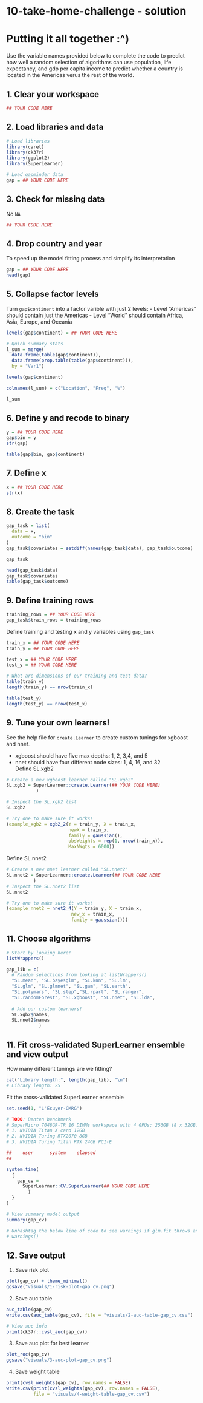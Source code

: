 # 10-take-home-challenge - solution
# Putting it all together :^)

Use the variable names provided below to complete the code to predict how well a random selection of algorithms can use population, life expectancy, and gdp per capita income to predict whether a country is located in the Americas verus the rest of the world. 

## 1. Clear your workspace
```r
## YOUR CODE HERE
```

## 2. Load libraries and data
```r
# Load libraries
library(caret)
library(ck37r)
library(ggplot2)
library(SuperLearner)

# Load gapminder data
gap = ## YOUR CODE HERE
```

## 3. Check for missing data

No `NA`
```r
## YOUR CODE HERE
```

## 4. Drop country and year

To speed up the model fitting process and simplify its interpretation
```r
gap = ## YOUR CODE HERE
head(gap)
```

## 5. Collapse factor levels

Turn `gap$continent` into a factor varible with just 2 levels: 
- Level "Americas" should contain just the Americas
- Level "World" should contain Africa, Asia, Europe, and Oceania
```r
levels(gap$continent) = ## YOUR CODE HERE

# Quick summary stats
l_sum = merge(
  data.frame(table(gap$continent)), 
  data.frame(prop.table(table(gap$continent))), 
  by = "Var1")

levels(gap$continent)

colnames(l_sum) = c("Location", "Freq", "%")

l_sum
```

## 6. Define y and recode to binary
```r
y = ## YOUR CODE HERE
gap$bin = y
str(gap)

table(gap$bin, gap$continent)
```

## 7. Define x
```r
x = ## YOUR CODE HERE
str(x)
```

## 8. Create the task
```r
gap_task = list(
  data = x, 
  outcome = "bin"
)
gap_task$covariates = setdiff(names(gap_task$data), gap_task$outcome)

gap_task

head(gap_task$data)
gap_task$covariates
table(gap_task$outcome)
```

## 9. Define training rows
```r
training_rows = ## YOUR CODE HERE
gap_task$train_rows = training_rows
```

Define training and testing x and y variables using `gap_task`
```r
train_x = ## YOUR CODE HERE
train_y = ## YOUR CODE HERE

test_x = ## YOUR CODE HERE
test_y = ## YOUR CODE HERE

# What are dimensions of our training and test data? 
table(train_y)
length(train_y) == nrow(train_x)

table(test_y)
length(test_y) == nrow(test_x)
```

## 9. Tune your own learners! 
See the help file for `create.Learner` to create custom tunings for xgboost and nnet.  

- xgboost should have five max depths: 1, 2, 3,4, and 5  
- nnet should have four different node sizes: 1, 4, 16, and 32  
Define SL.xgb2
```r
# Create a new xgboost learner called "SL.xgb2"
SL.xgb2 = SuperLearner::create.Learner(## YOUR CODE HERE)
           )

# Inspect the SL.xgb2 list
SL.xgb2

# Try one to make sure it works! 
(example_xgb2 = xgb2_2(Y = train_y, X = train_x, 
                       newX = train_x, 
                       family = gaussian(), 
                       obsWeights = rep(1, nrow(train_x)),
                       MaxNWgts = 6000))
```

Define SL.nnet2
```r
# Create a new nnet learner called "SL.nnet2"
SL.nnet2 = SuperLearner::create.Learner(## YOUR CODE HERE
          )
# Inspect the SL.nnet2 list
SL.nnet2

# Try one to make sure it works! 
(example_nnet2 = nnet2_4(Y = train_y, X = train_x, 
                        new_x = train_x, 
                        family = gaussian()))
```

## 11. Choose algorithms
```r
# Start by looking here! 
listWrappers()

gap_lib = c(
  # Random selections from looking at listWrappers()
  "SL.mean", "SL.bayesglm", "SL.knn", "SL.lm", 
  "SL.glm", "SL.glmnet", "SL.gam", "SL.earth", 
  "SL.polymars", "SL.step","SL.rpart", "SL.ranger", 
  "SL.randomForest", "SL.xgboost", "SL.nnet", "SL.lda", 
  
  # Add our custom learners! 
  SL.xgb2$names, 
  SL.nnet2$names
            )
```

## 11. Fit cross-validated SuperLearner ensemble and view output
How many different tunings are we fitting? 
```r
cat("Library length:", length(gap_lib), "\n")
# Library length: 25 
```

Fit the cross-validated SuperLearner ensemble
```r
set.seed(1, "L'Ecuyer-CMRG") 

# TODO: Benten benchmark
# SuperMicro 7048GR-TR 16 DIMMs workspace with 4 GPUs: 256GB (8 x 32GB) RAM and 3 GPU cards 
# 1. NVIDIA Titan X card 12GB
# 2. NVIDIA Turing RTX2070 8GB
# 3. NVIDIA Turing Titan RTX 24GB PCI-E

##    user      system    elapsed
##    

system.time(
  {
    gap_cv =
      SuperLearner::CV.SuperLearner(## YOUR CODE HERE
        )
  }
)

# View summary model output
summary(gap_cv)

# Unhashtag the below line of code to see warnings if glm.fit throws an error
# warnings()
```

## 12. Save output

1. Save risk plot
```r
plot(gap_cv) + theme_minimal()
ggsave("visuals/1-risk-plot-gap_cv.png")
```

2. Save auc table
```r
auc_table(gap_cv)
write.csv(auc_table(gap_cv), file = "visuals/2-auc-table-gap_cv.csv")

# View auc info
print(ck37r::cvsl_auc(gap_cv))
```

3. Save auc plot for best learner
```r
plot_roc(gap_cv)
ggsave("visuals/3-auc-plot-gap_cv.png")
```

4. Save weight table
```r
print(cvsl_weights(gap_cv), row.names = FALSE)
write.csv(print(cvsl_weights(gap_cv), row.names = FALSE), 
          file = "visuals/4-weight-table-gap_cv.csv")
```

